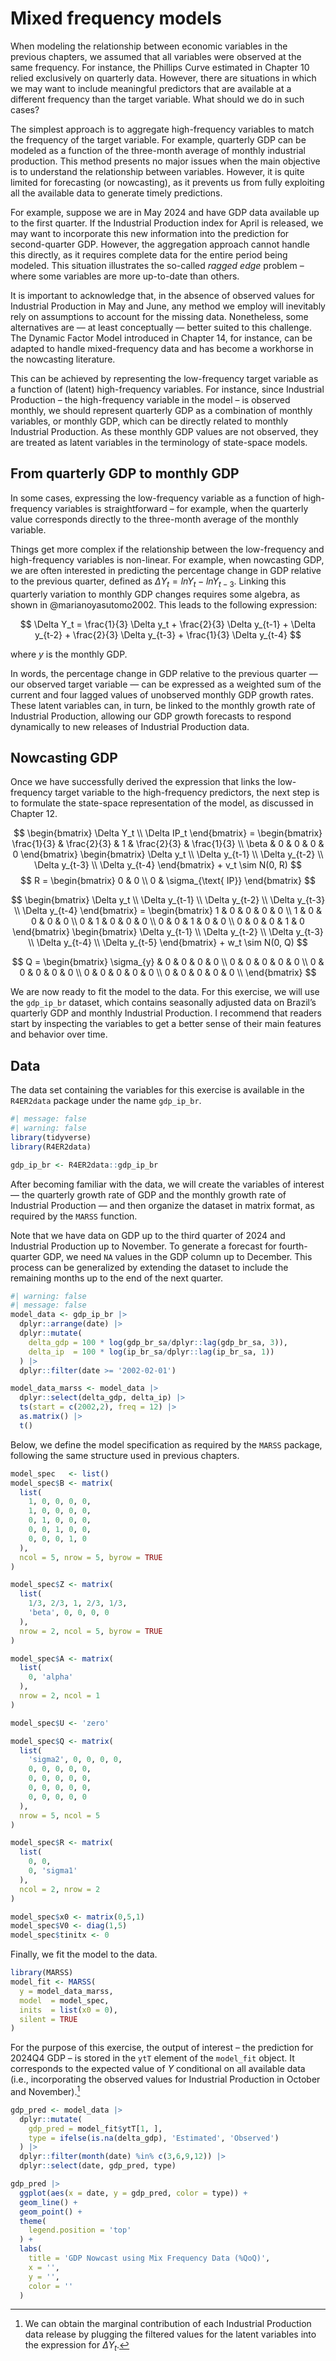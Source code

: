 # Mixed frequency models

When modeling the relationship between economic variables in the previous chapters, we assumed that all variables were observed at the same frequency. For instance, the Phillips Curve estimated in Chapter 10 relied exclusively on quarterly data. However, there are situations in which we may want to include meaningful predictors that are available at a different frequency than the target variable. What should we do in such cases?

The simplest approach is to aggregate high-frequency variables to match the frequency of the target variable. For example, quarterly GDP can be modeled as a function of the three-month average of monthly industrial production. This method presents no major issues when the main objective is to understand the relationship between variables. However, it is quite limited for forecasting (or nowcasting), as it prevents us from fully exploiting all the available data to generate timely predictions.

For example, suppose we are in May 2024 and have GDP data available up to the first quarter. If the Industrial Production index for April is released, we may want to incorporate this new information into the prediction for second-quarter GDP. However, the aggregation approach cannot handle this directly, as it requires complete data for the entire period being modeled. This situation illustrates the so-called *ragged edge* problem -- where some variables are more up-to-date than others.

It is important to acknowledge that, in the absence of observed values for Industrial Production in May and June, any method we employ will inevitably rely on assumptions to account for the missing data. Nonetheless, some alternatives are --- at least conceptually --- better suited to this challenge. The Dynamic Factor Model introduced in Chapter 14, for instance, can be adapted to handle mixed-frequency data and has become a workhorse in the nowcasting literature.

This can be achieved by representing the low-frequency target variable as a function of (latent) high-frequency variables. For instance, since Industrial Production -- the high-frequency variable in the model -- is observed monthly, we should represent quarterly GDP as a combination of monthly variables, or monthly GDP, which can be directly related to monthly Industrial Production. As these monthly GDP values are not observed, they are treated as latent variables in the terminology of state-space models.

## From quarterly GDP to monthly GDP

In some cases, expressing the low-frequency variable as a function of high-frequency variables is straightforward -- for example, when the quarterly value corresponds directly to the three-month average of the monthly variable.

Things get more complex if the relationship between the low-frequency and high-frequency variables is non-linear. For example, when nowcasting GDP, we are often interested in predicting the percentage change in GDP relative to the previous quarter, defined as $\Delta Y_t = ln Y_t - lnY_{t-3}$. Linking this quarterly variation to monthly GDP changes requires some algebra, as shown in @marianoyasutomo2002. This leads to the following expression:

$$ \Delta Y_t = \frac{1}{3} \Delta y_t + \frac{2}{3} \Delta y_{t-1} + \Delta y_{t-2} + \frac{2}{3} \Delta y_{t-3} + \frac{1}{3} \Delta y_{t-4} $$ 

where $y$ is the monthly GDP.

In words, the percentage change in GDP relative to the previous quarter --- our observed target variable --- can be expressed as a weighted sum of the current and four lagged values of unobserved monthly GDP growth rates. These latent variables can, in turn, be linked to the monthly growth rate of Industrial Production, allowing our GDP growth forecasts to respond dynamically to new releases of Industrial Production data.

## Nowcasting GDP

Once we have successfully derived the expression that links the low-frequency target variable to the high-frequency predictors, the next step is to formulate the state-space representation of the model, as discussed in Chapter 12.

$$
\begin{bmatrix}
\Delta Y_t \\ \Delta IP_t
\end{bmatrix} = 
\begin{bmatrix}
\frac{1}{3} & \frac{2}{3} & 1 & \frac{2}{3} & \frac{1}{3} \\
\beta & 0 & 0 & 0 & 0
\end{bmatrix}
\begin{bmatrix}
\Delta y_t \\ \Delta y_{t-1} \\ \Delta y_{t-2} \\ \Delta y_{t-3} \\ \Delta y_{t-4}
\end{bmatrix} +
v_t \sim N(0, R)
$$ $$
R = \begin{bmatrix}
0 & 0 \\
0 & \sigma_{\text{ IP}}
\end{bmatrix}
$$

$$
\begin{bmatrix}
\Delta y_t \\ \Delta y_{t-1} \\ \Delta y_{t-2} \\ \Delta y_{t-3} \\ \Delta y_{t-4}
\end{bmatrix} = 
\begin{bmatrix}
1 & 0 & 0 & 0 & 0 \\ 1 & 0 & 0 & 0 & 0 \\ 0 & 1 & 0 & 0 & 0 \\ 0 & 0 & 1 & 0 & 0 \\ 0 & 0 & 0 & 1 & 0
\end{bmatrix}
\begin{bmatrix}
\Delta y_{t-1} \\ \Delta y_{t-2} \\ \Delta y_{t-3} \\ \Delta y_{t-4} \\ \Delta y_{t-5}
\end{bmatrix}
+ 
w_t \sim N(0, Q)
$$ 

$$ 
Q = \begin{bmatrix}
\sigma_{y} & 0 & 0 & 0 & 0 \\
0 & 0 & 0 & 0 & 0 \\
0 & 0 & 0 & 0 & 0 \\
0 & 0 & 0 & 0 & 0 \\
0 & 0 & 0 & 0 & 0 \\
\end{bmatrix}
$$

We are now ready to fit the model to the data. For this exercise, we will use the `gdp_ip_br` dataset, which contains seasonally adjusted data on Brazil's quarterly GDP and monthly Industrial Production. I recommend that readers start by inspecting the variables to get a better sense of their main features and behavior over time.

::: {.callout-tip}
## Data
The data set containing the variables for this exercise is available in the `R4ER2data` package under the name `gdp_ip_br`.
:::

```r
#| message: false
#| warning: false
library(tidyverse)
library(R4ER2data)

gdp_ip_br <- R4ER2data::gdp_ip_br
```

After becoming familiar with the data, we will create the variables of interest --- the quarterly growth rate of GDP and the monthly growth rate of Industrial Production --- and then organize the dataset in matrix format, as required by the `MARSS` function.

Note that we have data on GDP up to the third quarter of 2024 and Industrial Production up to November. To generate a forecast for fourth-quarter GDP, we need `NA` values in the GDP column up to December. This process can be generalized by extending the dataset to include the remaining months up to the end of the next quarter.

```r
#| warning: false
#| message: false
model_data <- gdp_ip_br |> 
  dplyr::arrange(date) |>
  dplyr::mutate(
    delta_gdp = 100 * log(gdp_br_sa/dplyr::lag(gdp_br_sa, 3)),
    delta_ip  = 100 * log(ip_br_sa/dplyr::lag(ip_br_sa, 1))
  ) |> 
  dplyr::filter(date >= '2002-02-01')

model_data_marss <- model_data |> 
  dplyr::select(delta_gdp, delta_ip) |> 
  ts(start = c(2002,2), freq = 12) |> 
  as.matrix() |> 
  t()
```

Below, we define the model specification as required by the `MARSS` package, following the same structure used in previous chapters.

```r
model_spec   <- list()
model_spec$B <- matrix(
  list(
    1, 0, 0, 0, 0, 
    1, 0, 0, 0, 0, 
    0, 1, 0, 0, 0, 
    0, 0, 1, 0, 0,
    0, 0, 0, 1, 0
  ), 
  ncol = 5, nrow = 5, byrow = TRUE
)

model_spec$Z <- matrix(
  list(
    1/3, 2/3, 1, 2/3, 1/3,
    'beta', 0, 0, 0, 0
  ), 
  nrow = 2, ncol = 5, byrow = TRUE
)

model_spec$A <- matrix(
  list(
    0, 'alpha'
  ),
  nrow = 2, ncol = 1
)

model_spec$U <- 'zero'

model_spec$Q <- matrix(
  list(
    'sigma2', 0, 0, 0, 0,
    0, 0, 0, 0, 0,
    0, 0, 0, 0, 0,
    0, 0, 0, 0, 0,
    0, 0, 0, 0, 0
  ),
  nrow = 5, ncol = 5
)

model_spec$R <- matrix(
  list(
    0, 0,
    0, 'sigma1'
  ),
  ncol = 2, nrow = 2
)

model_spec$x0 <- matrix(0,5,1)
model_spec$V0 <- diag(1,5)
model_spec$tinitx <- 0
```

Finally, we fit the model to the data.

```r
library(MARSS)
model_fit <- MARSS(
  y = model_data_marss, 
  model  = model_spec, 
  inits  = list(x0 = 0),
  silent = TRUE
)
```

For the purpose of this exercise, the output of interest -- the prediction for 2024Q4 GDP -- is stored in the `ytT` element of the `model_fit` object. It corresponds to the expected value of $Y$ conditional on all available data (i.e., incorporating the observed values for Industrial Production in October and November).[^mixed_frequency-1]

[^mixed_frequency-1]: We can obtain the marginal contribution of each Industrial Production data release by plugging the filtered values for the latent variables into the expression for $\Delta Y_t$.

```r
gdp_pred <- model_data |>
  dplyr::mutate(
    gdp_pred = model_fit$ytT[1, ],
    type = ifelse(is.na(delta_gdp), 'Estimated', 'Observed')
  ) |> 
  dplyr::filter(month(date) %in% c(3,6,9,12)) |> 
  dplyr::select(date, gdp_pred, type)

gdp_pred |> 
  ggplot(aes(x = date, y = gdp_pred, color = type)) +
  geom_line() +
  geom_point() +
  theme(
    legend.position = 'top'
  ) +
  labs(
    title = 'GDP Nowcast using Mix Frequency Data (%QoQ)',
    x = '',
    y = '',
    color = ''
  )
```
